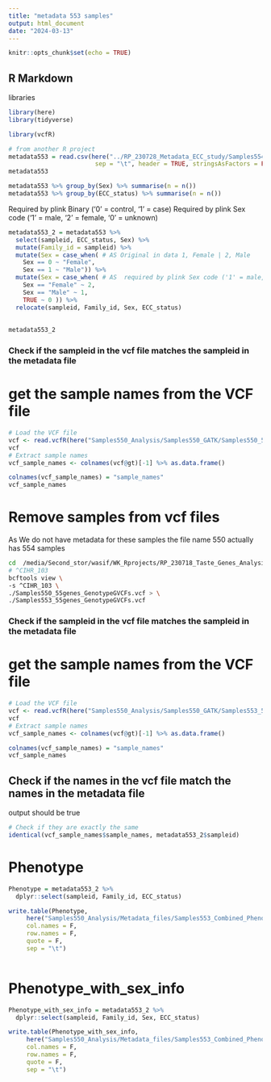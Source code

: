 ```yaml
---
title: "metadata 553 samples"
output: html_document
date: "2024-03-13"
---
```


```r
knitr::opts_chunk$set(echo = TRUE)
```

## R Markdown
libraries
```r
library(here)
library(tidyverse)

library(vcfR)
```


```r
# from another R project
metadata553 = read.csv(here("../RP_230728_Metadata_ECC_study/Samples554_combined/Samples553_metadata_17_columns_231220.txt"),
                        sep = "\t", header = TRUE, stringsAsFactors = FALSE)
metadata553
```


```r
metadata553 %>% group_by(Sex) %>% summarise(n = n())
metadata553 %>% group_by(ECC_status) %>% summarise(n = n())
```


Required by plink Binary ('0' = control, '1' = case)
Required by plink Sex code ('1' = male, '2' = female, '0' = unknown)


```r
metadata553_2 = metadata553 %>% 
  select(sampleid, ECC_status, Sex) %>% 
  mutate(Family_id = sampleid) %>%
  mutate(Sex = case_when( # AS Original in data 1, Female | 2, Male 
    Sex == 0 ~ "Female",
    Sex == 1 ~ "Male")) %>% 
  mutate(Sex = case_when( # AS 	required by plink Sex code ('1' = male, '2' = female, '0' = unknown)
    Sex == "Female" ~ 2,
    Sex == "Male" ~ 1,
    TRUE ~ 0 )) %>% 
  relocate(sampleid, Family_id, Sex, ECC_status)
  
  
metadata553_2
```

### Check if the sampleid in the vcf file matches the sampleid in the metadata file
# get the sample names from the VCF file
```r
# Load the VCF file
vcf <- read.vcfR(here("Samples550_Analysis/Samples550_GATK/Samples550_55genes_GenotypeGVCFs.vcf"))
vcf
# Extract sample names
vcf_sample_names <- colnames(vcf@gt)[-1] %>% as.data.frame()

colnames(vcf_sample_names) = "sample_names"
vcf_sample_names
```


# Remove samples from vcf files
As We do not have metadata for these samples
the file name 550 actually has 554 samples
```bash
cd  /media/Second_stor/wasif/WK_Rprojects/RP_230718_Taste_Genes_Analysis_1/Samples550_Analysis/Samples550_GATK
# ^CIHR_103
bcftools view \
-s ^CIHR_103 \
./Samples550_55genes_GenotypeGVCFs.vcf > \
./Samples553_55genes_GenotypeGVCFs.vcf
```

### Check if the sampleid in the vcf file matches the sampleid in the metadata file
# get the sample names from the VCF file
```r
# Load the VCF file
vcf <- read.vcfR(here("Samples550_Analysis/Samples550_GATK/Samples553_55genes_GenotypeGVCFs.vcf"))
vcf
# Extract sample names
vcf_sample_names <- colnames(vcf@gt)[-1] %>% as.data.frame()

colnames(vcf_sample_names) = "sample_names"
vcf_sample_names
```


## Check if the names in the vcf file match the names in the metadata file
output should be true
```r
# Check if they are exactly the same
identical(vcf_sample_names$sample_names, metadata553_2$sampleid)

```

# Phenotype
```r
Phenotype = metadata553_2 %>% 
  dplyr::select(sampleid, Family_id, ECC_status)

write.table(Phenotype,
     here("Samples550_Analysis/Metadata_files/Samples553_Combined_Phenotype.txt"),
     col.names = F,
     row.names = F,
     quote = F,
     sep = "\t")
  
```

# Phenotype_with_sex_info
```r
Phenotype_with_sex_info = metadata553_2 %>% 
  dplyr::select(sampleid, Family_id, Sex, ECC_status)

write.table(Phenotype_with_sex_info,
     here("Samples550_Analysis/Metadata_files/Samples553_Combined_Phenotype_with_sex_info.txt"),
     col.names = F,
     row.names = F,
     quote = F,
     sep = "\t")
  
```

